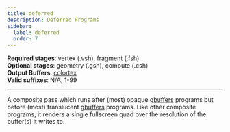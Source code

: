 ```yaml
---
title: deferred
description: Deferred Programs
sidebar:
  label: deferred
  order: 7
---
```


**Required stages**: vertex (.vsh), fragment (.fsh)  
**Optional stages**: geometry (.gsh), compute (.csh)  
**Output Buffers**: [colortex](/reference/buffers/colortex)  
**Valid suffixes**: N/A, 1-99

-------------------------------------------------

A composite pass which runs after (most) opaque [gbuffers](/reference/programs/gbuffers) programs but before (most) translucent [gbuffers](/reference/programs/gbuffers) programs. Like other composite programs, it renders a single fullscreen quad over the resolution of the buffer(s) it writes to.